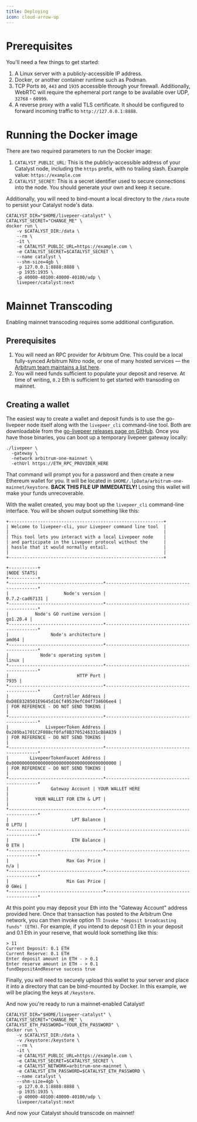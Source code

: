 ```yaml
---
title: Deploying
icon: cloud-arrow-up
---
```


# Prerequisites

You'll need a few things to get started:

1. A Linux server with a publicly-accessible IP address.
1. Docker, or another container runtime such as Podman.
1. TCP Ports `80`, `443` and `1935` accessible through your firewall.
   Additionally, WebRTC will require the ephemeral port range to be available
   over UDP, `32768` - `60999`.
1. A reverse proxy with a valid TLS certificate. It should be configured to
   forward incoming traffic to `http://127.0.0.1:8888`.

# Running the Docker image

There are two required parameters to run the Docker image:

1. `CATALYST_PUBLIC_URL`: This is the publicly-accessible address of your
   Catalyst node, including the `https` prefix, with no trailing slash. Example
   value: `https://example.com`
2. `CATALYST_SECRET`: This is a secret identifier used to secure connections
   into the node. You should generate your own and keep it secure.

Additionally, you will need to bind-mount a local directory to the `/data` route
to persist your Catalyst node's data.

```shell
CATALYST_DIR="$HOME/livepeer-catalyst" \
CATALYST_SECRET="CHANGE_ME" \
docker run \
    -v $CATALYST_DIR:/data \
    --rm \
    -it \
    -e CATALYST_PUBLIC_URL=https://example.com \
    -e CATALYST_SECRET=$CATALYST_SECRET \
    --name catalyst \
    --shm-size=4gb \
    -p 127.0.0.1:8888:8888 \
    -p 1935:1935 \
    -p 40000-40100:40000-40100/udp \
    livepeer/catalyst:next
```

# Mainnet Transcoding

Enabling mainnet transcoding requires some additional configuration.

## Prerequisites

1. You will need an RPC provider for Arbitrum One. This could be a local
   fully-synced Arbitrum Nitro node, or one of many hosted services — the
   [Arbitrum team maintains a list here](https://docs.arbitrum.io/node-running/node-providers).
2. You will need funds sufficient to populate your deposit and reserve. At time
   of writing, `0.2` Eth is sufficient to get started with transoding on
   mainnet.

## Creating a wallet

The easiest way to create a wallet and deposit funds is to use the go-livepeer
node itself along with the `livepeer_cli` command-line tool. Both are
downloadable from the
[go-livepeer releases page on GitHub](https://github.com/livepeer/go-livepeer/releases).
Once you have those binaries, you can boot up a temporary livepeer gateway
locally:

```
./livepeer \
  -gateway \
  -network arbitrum-one-mainnet \
  -ethUrl https://ETH_RPC_PROVIDER_HERE
```

That command will prompt you for a password and then create a new Ethereum
wallet for you. It will be located in
`$HOME/.lpData/arbitrum-one-mainnet/keystore`. **BACK THIS FILE UP
IMMEDIATELY!** Losing this wallet will make your funds unrecoverable.

With the wallet created, you may boot up the `livepeer_cli` command-line
interface. You will be shown output something like this:

```
+-----------------------------------------------------------+
| Welcome to livepeer-cli, your Livepeer command line tool  |
|                                                           |
| This tool lets you interact with a local Livepeer node    |
| and participate in the Livepeer protocol without the	    |
| hassle that it would normally entail.                     |
|                                                           |
+-----------------------------------------------------------+

+-----------+
|NODE STATS|
+-----------+
*------------------------------------*--------------------------------------------*
|                     Node's version |                             0.7.2-cad67131 |
*------------------------------------*--------------------------------------------*
|          Node's GO runtime version |                                   go1.20.4 |
*------------------------------------*--------------------------------------------*
|                Node's architecture |                                      amd64 |
*------------------------------------*--------------------------------------------*
|            Node's operating system |                                      linux |
*------------------------------------*--------------------------------------------*
|                          HTTP Port |                                       7935 |
*------------------------------------*--------------------------------------------*
|                 Controller Address | 0xD8E8328501E9645d16Cf49539efC04f734606ee4 |
| FOR REFERENCE - DO NOT SEND TOKENS |                                            |
*------------------------------------*--------------------------------------------*
|              LivepeerToken Address | 0x289ba1701C2F088cf0faf8B3705246331cB8A839 |
| FOR REFERENCE - DO NOT SEND TOKENS |                                            |
*------------------------------------*--------------------------------------------*
|        LivepeerTokenFaucet Address | 0x0000000000000000000000000000000000000000 |
| FOR REFERENCE - DO NOT SEND TOKENS |                                            |
*------------------------------------*--------------------------------------------*
|                Gateway Account | YOUR WALLET HERE                           |
|          YOUR WALLET FOR ETH & LPT |                                            |
*------------------------------------*--------------------------------------------*
|                        LPT Balance |                                     0 LPTU |
*------------------------------------*--------------------------------------------*
|                        ETH Balance |                                      0 ETH |
*------------------------------------*--------------------------------------------*
|                      Max Gas Price |                                        n/a |
*------------------------------------*--------------------------------------------*
|                      Min Gas Price |                                     0 GWei |
*------------------------------------*--------------------------------------------*
```

At this point you may deposit your Eth into the "Gateway Account" address
provided here. Once that transaction has posted to the Arbitrum One network, you
can then invoke option 11: `Invoke "deposit broadcasting funds" (ETH)`. For
example, if you intend to deposit 0.1 Eth in your deposit and 0.1 Eth in your
reserve, that would look something like this:

```
> 11
Current Deposit: 0.1 ETH
Current Reserve: 0.1 ETH
Enter deposit amount in ETH - > 0.1
Enter reserve amount in ETH - > 0.1
fundDepositAndReserve success true
```

Finally, you will need to securely upload this wallet to your server and place
it into a directory that can be bind-mounted by Docker. In this example, we will
be placing the keys at `/keystore`.

And now you're ready to run a mainnet-enabled Catalyst!

```shell
CATALYST_DIR="$HOME/livepeer-catalyst" \
CATALYST_SECRET="CHANGE_ME" \
CATALYST_ETH_PASSWORD="YOUR_ETH_PASSWORD" \
docker run \
    -v $CATALYST_DIR:/data \
    -v /keystore:/keystore \
    --rm \
    -it \
    -e CATALYST_PUBLIC_URL=https://example.com \
    -e CATALYST_SECRET=$CATALYST_SECRET \
    -e CATALYST_NETWORK=arbitrum-one-mainnet \
    -e CATALYST_ETH_PASSWORD=$CATALYST_ETH_PASSWORD \
    --name catalyst \
    --shm-size=4gb \
    -p 127.0.0.1:8888:8888 \
    -p 1935:1935 \
    -p 40000-40100:40000-40100/udp \
    livepeer/catalyst:next
```

And now your Catalyst should transcode on mainnet!
